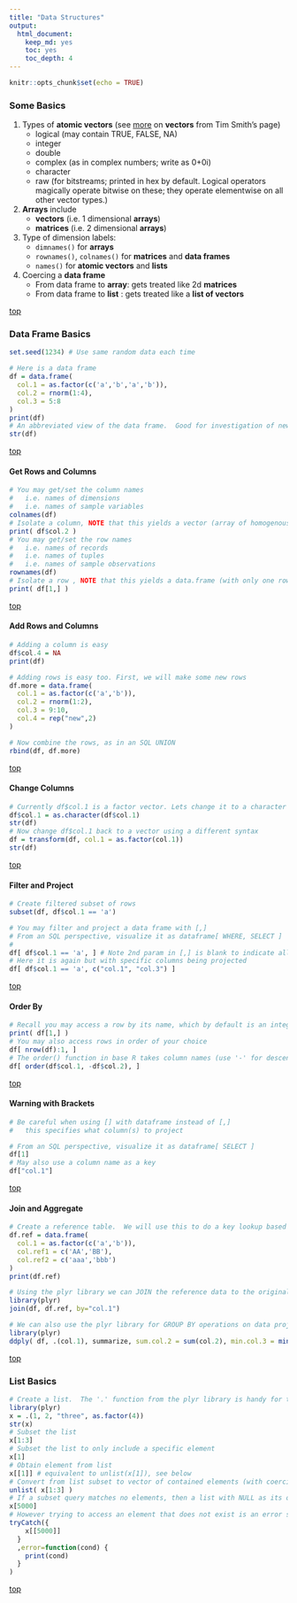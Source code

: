 ```yaml
---
title: "Data Structures"
output: 
  html_document:
    keep_md: yes
    toc: yes
    toc_depth: 4
---
```


```r
knitr::opts_chunk$set(echo = TRUE)
```

### Some Basics

1. Types of **atomic vectors** (see [more](http://arrgh.tim-smith.us/atomic.html) on **vectors** from Tim Smith's page)
    - logical (may contain TRUE, FALSE, NA)
    - integer
    - double
    - complex (as in complex numbers; write as 0+0i)
    - character
    - raw (for bitstreams; printed in hex by default. Logical operators magically operate bitwise on these; they operate elementwise on all other vector types.)
    
2. **Arrays** include
    - **vectors** (i.e. 1 dimensional **arrays**)
    - **matrices** (i.e. 2 dimensional **arrays**)
    
4. Type of dimension labels:
    - `dimnames()` for **arrays**
    - `rownames()`, `colnames()` for **matrices** and **data frames**
    - `names()` for **atomic vectors** and **lists**
	
5. Coercing a **data frame**
    - From data frame to **array**: gets treated like 2d **matrices**
    - From data frame to **list** : gets treated like a **list of vectors**

[top](#header)

### Data Frame Basics
```r
set.seed(1234) # Use same random data each time

# Here is a data frame
df = data.frame( 
  col.1 = as.factor(c('a','b','a','b')), 
  col.2 = rnorm(1:4), 
  col.3 = 5:8 
)
print(df)
# An abbreviated view of the data frame.  Good for investigation of newly read/created data
str(df)
```
[top](#header)

#### Get Rows and Columns
```r
# You may get/set the column names 
#   i.e. names of dimensions 
#   i.e. names of sample variables
colnames(df)
# Isolate a column, NOTE that this yields a vector (array of homogenous type)
print( df$col.2 )
# You may get/set the row names
#   i.e. names of records 
#   i.e. names of tuples 
#   i.e. names of sample observations
rownames(df)
# Isolate a row , NOTE that this yields a data.frame (with only one row)
print( df[1,] )
```
[top](#header)

#### Add Rows and Columns
```r
# Adding a column is easy
df$col.4 = NA
print(df)

# Adding rows is easy too. First, we will make some new rows
df.more = data.frame( 
  col.1 = as.factor(c('a','b')), 
  col.2 = rnorm(1:2), 
  col.3 = 9:10,
  col.4 = rep("new",2)
)

# Now combine the rows, as in an SQL UNION
rbind(df, df.more)
```
[top](#header)

#### Change Columns
```r
# Currently df$col.1 is a factor vector. Lets change it to a character vector
df$col.1 = as.character(df$col.1)
str(df)
# Now change df$col.1 back to a vector using a different syntax
df = transform(df, col.1 = as.factor(col.1))
str(df)
```
[top](#header)

#### Filter and Project
```r

# Create filtered subset of rows
subset(df, df$col.1 == 'a')

# You may filter and project a data frame with [,]
# From an SQL perspective, visualize it as dataframe[ WHERE, SELECT ]
#
df[ df$col.1 == 'a', ] # Note 2nd param in [,] is blank to indicate all variables
# Here it is again but with specific columns being projected
df[ df$col.1 == 'a', c("col.1", "col.3") ]
```
[top](#header)

#### Order By
```r
# Recall you may access a row by its name, which by default is an integer sequence: 1, 2, ..., nrow
print( df[1,] )
# You may also access rows in order of your choice
df[ nrow(df):1, ]
# The order() function in base R takes column names (use '-' for descending)
df[ order(df$col.1, -df$col.2), ]
```
[top](#header)

#### Warning with Brackets
```r
# Be careful when using [] with dataframe instead of [,]
#   this specifies what column(s) to project

# From an SQL perspective, visualize it as dataframe[ SELECT ] 
df[1]
# May also use a column name as a key
df["col.1"]
```
[top](#header)

#### Join and Aggregate

```r

# Create a reference table.  We will use this to do a key lookup based on col.1
df.ref = data.frame( 
  col.1 = as.factor(c('a','b')), 
  col.ref1 = c('AA','BB'),
  col.ref2 = c('aaa','bbb')
)
print(df.ref)

# Using the plyr library we can JOIN the reference data to the original data
library(plyr)
join(df, df.ref, by="col.1")

# We can also use the plyr library for GROUP BY operations on data projections
library(plyr)
ddply( df, .(col.1), summarize, sum.col.2 = sum(col.2), min.col.3 = min(col.3) )
```
[top](#header)

### List Basics

```r
# Create a list.  The '.' function from the plyr library is handy for this.
library(plyr)
x = .(1, 2, "three", as.factor(4))
str(x)
# Subset the list
x[1:3]
# Subset the list to only include a specific element
x[1]
# Obtain element from list
x[[1]] # equivalent to unlist(x[1]), see below
# Convert from list subset to vector of contained elements (with coercion)
unlist( x[1:3] )
# If a subset query matches no elements, then a list with NULL as its only element is returned
x[5000]
# However trying to access an element that does not exist is an error state
tryCatch({
    x[[5000]]
  }
  ,error=function(cond) {
    print(cond)
  }
)
```
[top](#header)





